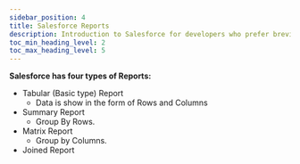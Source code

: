 ```yaml
---
sidebar_position: 4
title: Salesforce Reports
description: Introduction to Salesforce for developers who prefer brevity.
toc_min_heading_level: 2
toc_max_heading_level: 5
---
```


**Salesforce has four types of Reports:**

- Tabular (Basic type) Report
  - Data is show in the form of Rows and Columns
- Summary Report
  - Group By Rows.
- Matrix Report
  - Group by Columns.
- Joined Report
